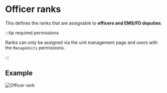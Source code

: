 # Officer ranks

This defines the ranks that are assignable to **officers and EMS/FD deputies**.

:::tip required permissions

Ranks can only be assigned via the unit management page and users with the `ManageUnits` permissions.

:::

## Example

![Officer rank](/features/values/officer-rank.png)
